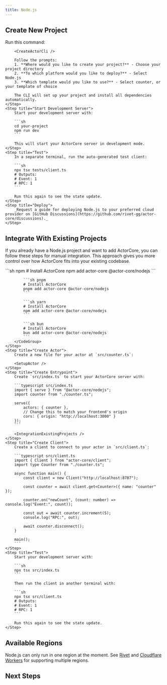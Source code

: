```yaml
---
title: Node.js
---
```



<MvpWarning />

## Create New Project

<Steps>
	<Step title="Create Project with CLI">
		Run this command:

		<CreateActorCli />

		Follow the prompts:
		1. **Where would you like to create your project?** - Choose your project directory
		2. **To which platform would you like to deploy?** - Select Node.js
		3. **Which template would you like to use?** - Select counter, or your template of choice

		The CLI will set up your project and install all dependencies automatically.
	</Step>
	<Step title="Start Development Server">
		Start your development server with:

		```sh
		cd your-project
		npm run dev
		```

		This will start your ActorCore server in development mode.
	</Step>
	<Step title="Test">
		In a separate terminal, run the auto-generated test client:

		```sh
		npx tsx tests/client.ts
		# Outputs:
		# Event: 1
		# RPC: 1
		```

		Run this again to see the state update.
	</Step>
	<Step title="Deploy">
		_Request a guide for deploying Node.js to your preferred cloud provider on [GitHub Discussions](https://github.com/rivet-gg/actor-core/discussions)._
	</Step>
</Steps>

## Integrate With Existing Projects

If you already have a Node.js project and want to add ActorCore, you can follow these steps for manual integration. This approach gives you more control over how ActorCore fits into your existing codebase.

<Steps>
	<Step title="Install Packages">
		<CodeGroup>
			```sh npm
			# Install ActorCore
			npm add actor-core @actor-core/nodejs
			```

			```sh pnpm
			# Install ActorCore
			pnpm add actor-core @actor-core/nodejs
			```

			```sh yarn
			# Install ActorCore
			npm add actor-core @actor-core/nodejs
			```

			```sh bun
			# Install ActorCore
			bun add actor-core @actor-core/nodejs
			```
		</CodeGroup>
	</Step>
	<Step title="Create Actor">
		Create a new file for your actor at `src/counter.ts`:

		<SetupActor />
	</Step>
	<Step title="Create Entrypoint">
		Create `src/index.ts` to start your ActorCore server with:

		```typescript src/index.ts
		import { serve } from "@actor-core/nodejs";
		import counter from "./counter.ts";

		serve({
			actors: { counter },
			// Change this to match your frontend's origin
			cors: { origin: "http://localhost:3000" }
		});
		```

		<IntegrationExistingProjects />
	</Step>
	<Step title="Create Client">
		Create a client to connect to your actor in `src/client.ts`:

		```typescript src/client.ts
		import { Client } from "actor-core/client";
		import type Counter from "./counter.ts";

		async function main() {
			const client = new Client("http://localhost:8787");

			const counter = await client.get<Counter>({ name: "counter" });

			counter.on("newCount", (count: number) => console.log("Event:", count));

			const out = await counter.increment(5);
			console.log("RPC:", out);

			await counter.disconnect();
		}

		main();
		```
	</Step>
	<Step title="Test">
		Start your development server with:

		```sh
		npx tsx src/index.ts
		```

		Then run the client in another terminal with:

		```sh
		npx tsx src/client.ts
		# Outputs:
		# Event: 1
		# RPC: 1
		```

		Run this again to see the state update.
	</Step>
</Steps>

## Available Regions

Node.js can only run in one region at the moment. See [Rivet](https://rivet.gg/docs/setup) and [Cloudflare Workers](/platforms/cloudflare-workers) for supporting multiple regions.

## Next Steps

<SetupNextSteps />
